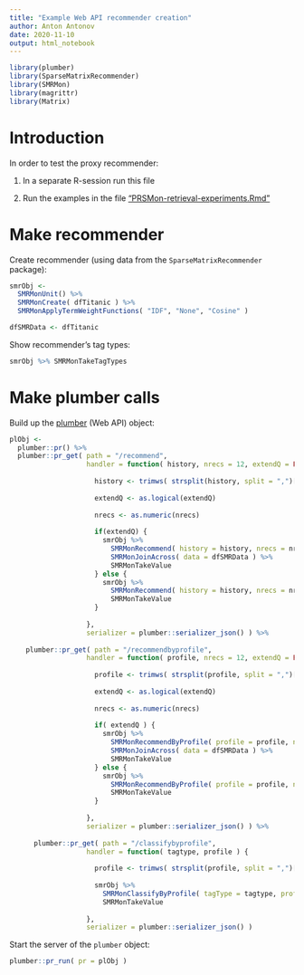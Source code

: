 ```yaml
---
title: "Example Web API recommender creation"
author: Anton Antonov
date: 2020-11-10
output: html_notebook
---
```


```r
library(plumber)
library(SparseMatrixRecommender)
library(SMRMon)
library(magrittr)
library(Matrix)
```

# Introduction

In order to test the proxy recommender:

1. In a separate R-session run this file

2. Run the examples in the file ["PRSMon-retrieval-experiments.Rmd"](./PRSMon-retrieval-experiments.Rmd)

# Make recommender 

Create recommender (using data from the `SparseMatrixRecommender` package):

```r
smrObj <- 
  SMRMonUnit() %>% 
  SMRMonCreate( dfTitanic ) %>% 
  SMRMonApplyTermWeightFunctions( "IDF", "None", "Cosine" )
```
```r
dfSMRData <- dfTitanic
```

Show recommender's tag types:

```r
smrObj %>% SMRMonTakeTagTypes
```


# Make plumber calls

Build up the [plumber](https://www.rplumber.io) (Web API) object:

```r
plObj <- 
  plumber::pr() %>% 
  plumber::pr_get( path = "/recommend", 
                   handler = function( history, nrecs = 12, extendQ = FALSE ) { 
                     
                     history <- trimws( strsplit(history, split = ",")[[1]] )
                     
                     extendQ <- as.logical(extendQ)
                     
                     nrecs <- as.numeric(nrecs)
                     
                     if(extendQ) { 
                       smrObj %>% 
                         SMRMonRecommend( history = history, nrecs = nrecs ) %>%
                         SMRMonJoinAcross( data = dfSMRData ) %>% 
                         SMRMonTakeValue
                     } else {
                       smrObj %>% 
                         SMRMonRecommend( history = history, nrecs = nrecs ) %>%
                         SMRMonTakeValue
                     }
                     
                   }, 
                   serializer = plumber::serializer_json() ) %>% 
  
    plumber::pr_get( path = "/recommendbyprofile", 
                   handler = function( profile, nrecs = 12, extendQ = FALSE ) { 
                     
                     profile <- trimws( strsplit(profile, split = ",")[[1]] )
                     
                     extendQ <- as.logical(extendQ)
                     
                     nrecs <- as.numeric(nrecs)
                    
                     if( extendQ ) {
                       smrObj %>% 
                         SMRMonRecommendByProfile( profile = profile, nrecs = nrecs ) %>%
                         SMRMonJoinAcross( data = dfSMRData ) %>% 
                         SMRMonTakeValue
                     } else {
                       smrObj %>% 
                         SMRMonRecommendByProfile( profile = profile, nrecs = nrecs ) %>%
                         SMRMonTakeValue
                     }
                     
                   }, 
                   serializer = plumber::serializer_json() ) %>% 
  
      plumber::pr_get( path = "/classifybyprofile", 
                   handler = function( tagtype, profile ) { 
                     
                     profile <- trimws( strsplit(profile, split = ",")[[1]] )
                     
                     smrObj %>% 
                       SMRMonClassifyByProfile( tagType = tagtype, profile = profile) %>%
                       SMRMonTakeValue
                     
                   }, 
                   serializer = plumber::serializer_json() )
```

Start the server of the `plumber` object:

```r
plumber::pr_run( pr = plObj )
```

